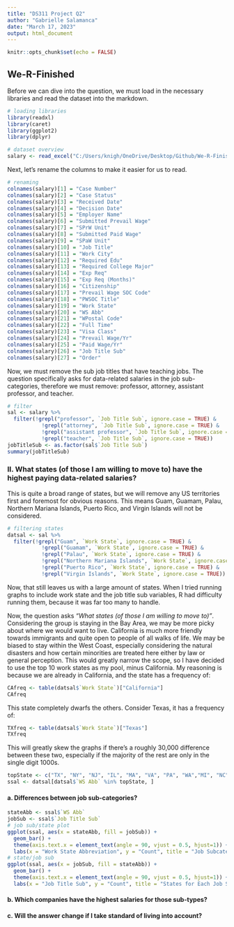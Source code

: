 ```yaml
---
title: "DS311 Project Q2"
author: "Gabrielle Salamanca"
date: "March 17, 2023"
output: html_document
---
```


```r
knitr::opts_chunk$set(echo = FALSE)
```

## We-R-Finished

Before we can dive into the question, we must load in the necessary libraries and read the dataset into the markdown.

```r
# loading libraries
library(readxl)
library(caret)
library(ggplot2)
library(dplyr)

# dataset overview
salary <- read_excel("C:/Users/knigh/OneDrive/Desktop/Github/We-R-Finished/salary/salary_data_states.xlsx")
```

Next, let's rename the columns to make it easier for us to read.

```r
# renaming
colnames(salary)[1] = "Case Number"
colnames(salary)[2] = "Case Status"
colnames(salary)[3] = "Received Date"
colnames(salary)[4] = "Decision Date"
colnames(salary)[5] = "Employer Name"
colnames(salary)[6] = "Submitted Prevail Wage"
colnames(salary)[7] = "SPrW Unit"
colnames(salary)[8] = "Submitted Paid Wage"
colnames(salary)[9] = "SPaW Unit"
colnames(salary)[10] = "Job Title"
colnames(salary)[11] = "Work City"
colnames(salary)[12] = "Required Edu"
colnames(salary)[13] = "Required College Major"
colnames(salary)[14] = "Exp Req"
colnames(salary)[15] = "Exp Req (Months)"
colnames(salary)[16] = "Citizenship"
colnames(salary)[17] = "Prevail Wage SOC Code"
colnames(salary)[18] = "PWSOC Title"
colnames(salary)[19] = "Work State"
colnames(salary)[20] = "WS Abb"
colnames(salary)[21] = "WPostal Code"
colnames(salary)[22] = "Full Time"
colnames(salary)[23] = "Visa Class"
colnames(salary)[24] = "Prevail Wage/Yr"
colnames(salary)[25] = "Paid Wage/Yr"
colnames(salary)[26] = "Job Title Sub"
colnames(salary)[27] = "Order"
```

Now, we must remove the sub job titles that have teaching jobs. The question specifically asks for data-related salaries in the job sub-categories, therefore we must remove: professor, attorney, assistant professor, and teacher.

```r
# filter
sal <- salary %>%
  filter(!grepl("professor", `Job Title Sub`, ignore.case = TRUE) & 
           !grepl("attorney", `Job Title Sub`, ignore.case = TRUE) &
           !grepl("assistant professor", `Job Title Sub`, ignore.case = TRUE) & 
           !grepl("teacher", `Job Title Sub`, ignore.case = TRUE))
jobTitleSub <- as.factor(sal$`Job Title Sub`)
summary(jobTitleSub)
```

### II. What states (of those I am willing to move to) have the highest paying data-related salaries?

This is quite a broad range of states, but we will remove any US territories first and foremost for obvious reasons. This means Guam, Guamam, Palau, Northern Mariana Islands, Puerto Rico, and Virgin Islands will not be considered. 

```r
# filtering states
datsal <- sal %>%
  filter(!grepl("Guam", `Work State`, ignore.case = TRUE) & 
           !grepl("Guamam", `Work State`, ignore.case = TRUE) &
           !grepl("Palau", `Work State`, ignore.case = TRUE) & 
           !grepl("Northern Mariana Islands", `Work State`, ignore.case = TRUE) &
           !grepl("Puerto Rico", `Work State`, ignore.case = TRUE) &
           !grepl("Virgin Islands", `Work State`, ignore.case = TRUE))
```

Now, that still leaves us with a large amount of states. When I tried running graphs to include work state and the job title sub variables, R had difficulty running them, because it was far too many to handle. 

Now, the question asks *"What states (of those I am willing to move to)"*. Considering the group is staying in the Bay Area, we may be more picky about where we would want to live. California is much more friendly towards immigrants and quite open to people of all walks of life. We may be biased to stay within the West Coast, especially considering the natural disasters and how certain minorities are treated here either by law or general perception. This would greatly narrow the scope, so I have decided to use the top 10 work states as my pool, minus California. My reasoning is because we are already in California, and the state has a frequency of:

```r
CAfreq <- table(datsal$`Work State`)["California"]
CAfreq
```

This state completely dwarfs the others. Consider Texas, it has a frequency of:

```r
TXfreq <- table(datsal$`Work State`)["Texas"]
TXfreq
```

This will greatly skew the graphs if there's a roughly 30,000 difference between these two, especially if the majority of the rest are only in the single digit 1000s.

```r
topState <- c("TX", "NY", "NJ", "IL", "MA", "VA", "PA", "WA","MI", "NC")
ssal <- datsal[datsal$`WS Abb` %in% topState, ]
```

#### a. Differences between job sub-categories?

```r
stateAbb <- ssal$`WS Abb`
jobSub <- ssal$`Job Title Sub`
# job sub/state plot
ggplot(ssal, aes(x = stateAbb, fill = jobSub)) + 
  geom_bar() + 
  theme(axis.text.x = element_text(angle = 90, vjust = 0.5, hjust=1)) +
  labs(x = "Work State Abbreviation", y = "Count", title = "Job Subcategories in Each State")
# state/job sub
ggplot(ssal, aes(x = jobSub, fill = stateAbb)) + 
  geom_bar() + 
  theme(axis.text.x = element_text(angle = 90, vjust = 0.5, hjust=1)) +
  labs(x = "Job Title Sub", y = "Count", title = "States for Each Job Subcategory")

```


#### b. Which companies have the highest salaries for those sub-types?

#### c. Will the answer change if I take standard of living into account?

```r
```